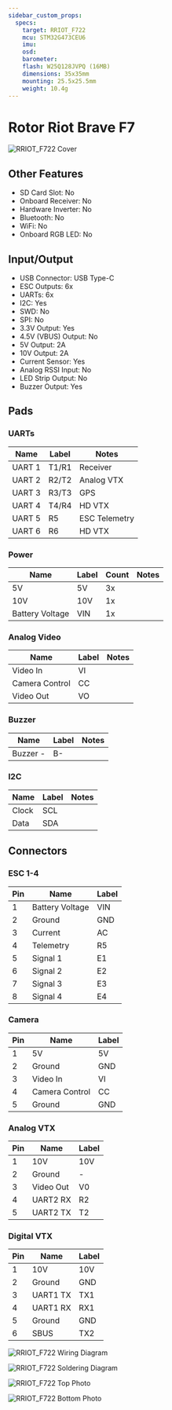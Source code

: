 ```yaml
---
sidebar_custom_props:
  specs:
    target: RRIOT_F722
    mcu: STM32G473CEU6
    imu:
    osd:
    barometer:
    flash: W25Q128JVPQ (16MB)
    dimensions: 35x35mm
    mounting: 25.5x25.5mm
    weight: 10.4g
---
```



# Rotor Riot Brave F7

<Tabs>

<TabItem value="specifications" label="Specifications" default>

<SpecGrid>

![RRIOT_F722 Cover](./RRIOT_F722-images/RRIOT_F722-cover.png)

</SpecGrid>

## Other Features

- SD Card Slot: No
- Onboard Receiver: No
- Hardware Inverter: No
- Bluetooth: No
- WiFi: No
- Onboard RGB LED: No

## Input/Output

- USB Connector: USB Type-C
- ESC Outputs: 6x
- UARTs: 6x
- I2C: Yes
- SWD: No
- SPI: No
- 3.3V Output: Yes
- 4.5V (VBUS) Output: No
- 5V Output: 2A
- 10V Output: 2A
- Current Sensor: Yes
- Analog RSSI Input: No
- LED Strip Output: No
- Buzzer Output: Yes

## Pads

### UARTs

| Name   | Label | Notes         |
| ------ | ----- | ------------- |
| UART 1 | T1/R1 | Receiver      |
| UART 2 | R2/T2 | Analog VTX    |
| UART 3 | R3/T3 | GPS           |
| UART 4 | T4/R4 | HD VTX        |
| UART 5 | R5    | ESC Telemetry |
| UART 6 | R6    | HD VTX        |

### Power

| Name            | Label | Count | Notes |
| --------------- | ----- | ----- | ----- |
| 5V              | 5V    | 3x    |       |
| 10V             | 10V   | 1x    |       |
| Battery Voltage | VIN   | 1x    |       |

### Analog Video

| Name           | Label | Notes |
| -------------- | ----- | ----- |
| Video In       | VI    |       |
| Camera Control | CC    |       |
| Video Out      | VO    |       |

### Buzzer

| Name     | Label | Notes |
| -------- | ----- | ----- |
| Buzzer - | B-    |       |

### I2C

| Name  | Label | Notes |
| ----- | ----- | ----- |
| Clock | SCL   |       |
| Data  | SDA   |       |

## Connectors

### ESC 1-4

| Pin | Name            | Label |
| --- | --------------- | ----- |
| 1   | Battery Voltage | VIN   |
| 2   | Ground          | GND   |
| 3   | Current         | AC    |
| 4   | Telemetry       | R5    |
| 5   | Signal 1        | E1    |
| 6   | Signal 2        | E2    |
| 7   | Signal 3        | E3    |
| 8   | Signal 4        | E4    |

### Camera

| Pin | Name           | Label |
| --- | -------------- | ----- |
| 1   | 5V             | 5V    |
| 2   | Ground         | GND   |
| 3   | Video In       | VI    |
| 4   | Camera Control | CC    |
| 5   | Ground         | GND   |

### Analog VTX

| Pin | Name      | Label |
| --- | --------- | ----- |
| 1   | 10V       | 10V   |
| 2   | Ground    | -     |
| 3   | Video Out | V0    |
| 4   | UART2 RX  | R2    |
| 5   | UART2 TX  | T2    |

### Digital VTX

| Pin | Name     | Label |
| --- | -------- | ----- |
| 1   | 10V      | 10V   |
| 2   | Ground   | GND   |
| 3   | UART1 TX | TX1   |
| 4   | UART1 RX | RX1   |
| 5   | Ground   | GND   |
| 6   | SBUS     | TX2   |

</TabItem>

<TabItem value="wiring" label="Wiring Diagrams">

![RRIOT_F722 Wiring Diagram](./RRIOT_F722-images/RRIOT_F722-wiring-diagram.png)

![RRIOT_F722 Soldering Diagram](./RRIOT_F722-images/RRIOT_F722-soldering-diagram.png)

</TabItem>

<TabItem value="photos" label="Photos">

![RRIOT_F722 Top Photo](./RRIOT_F722-images/RRIOT_F722-top.png)

![RRIOT_F722 Bottom Photo](./RRIOT_F722-images/RRIOT_F722-bottom.png)

</TabItem>
	
</Tabs>
